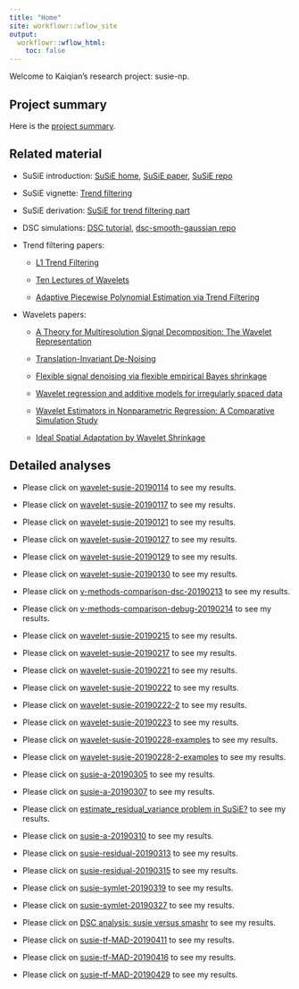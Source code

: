 ```yaml
---
title: "Home"
site: workflowr::wflow_site
output:
  workflowr::wflow_html:
    toc: false
---
```


Welcome to Kaiqian's research project: susie-np.

## Project summary

Here is the [project summary](susie-np-summary-20190422.html). 

## Related material

* SuSiE introduction: [SuSiE home](https://stephenslab.github.io/susieR/), [SuSiE paper](https://www.biorxiv.org/content/10.1101/501114v1), [SuSiE repo](https://github.com/stephenslab/susieR)

* SuSiE vignette: [Trend filtering](https://stephenslab.github.io/susieR/articles/trend_filtering.html)

* SuSiE derivation: [SuSiE for trend filtering part](https://www.overleaf.com/read/szdbkckdcbqq)

* DSC simulations: [DSC tutorial](https://stephenslab.github.io/dsc-wiki/overview), [dsc-smooth-gaussian repo](https://github.com/stephenslab/dsc-smooth-gaussian)

* Trend filtering papers:

    + [L1 Trend Filtering](https://web.stanford.edu/~boyd/papers/pdf/l1_trend_filter.pdf)
  
    + [Ten Lectures of Wavelets](https://jqichina.files.wordpress.com/2012/02/ten-lectures-of-waveletsefbc88e5b08fe6b3a2e58d81e8aeb2efbc891.pdf)
  
    + [Adaptive Piecewise Polynomial Estimation via Trend Filtering](http://www.stat.cmu.edu/~ryantibs/papers/trendfilter.pdf)

* Wavelets papers:

    + [A Theory for Multiresolution Signal Decomposition:
The Wavelet Representation ](https://www.di.ens.fr/~mallat/papiers/MallatTheory89.pdf)

    + [Translation-Invariant De-Noising](https://web.stanford.edu/dept/statistics/cgi-bin/donoho/wp-content/uploads/2018/08/TIDeNoise.pdf)
  
    + [Flexible signal denoising via flexible empirical Bayes shrinkage](https://arxiv.org/abs/1605.07787)
  
    + [Wavelet regression and additive models for
irregularly spaced data](https://papers.nips.cc/paper/8112-wavelet-regression-and-additive-models-for-irregularly-spaced-data.pdf)

    + [Wavelet Estimators in Nonparametric Regression: A
Comparative Simulation Study](http://www.mas.ucy.ac.cy/~fanis/Papers/jssv06i06.pdf)

    + [Ideal Spatial Adaptation by Wavelet Shrinkage](http://statweb.stanford.edu/~imj/WEBLIST/1994/isaws.pdf)

## Detailed analyses 

* Please click on [wavelet-susie-20190114](UDWT.html) to see my results.

* Please click on [wavelet-susie-20190117](wavelet-susie-20190117.html) to see my results.

* Please click on [wavelet-susie-20190121](wavelet-susie-20190121.html) to see my results.

* Please click on [wavelet-susie-20190127](wavelet-susie-20190127.html) to see my results.

* Please click on [wavelet-susie-20190129](wavelet-susie-20190129.html) to see my results.

* Please click on [wavelet-susie-20190130](wavelet-susie-20190130.html) to see my results.

* Please click on [v-methods-comparison-dsc-20190213](v_methods_comparison_dsc_20190213.html) to see my results.

* Please click on [v-methods-comparison-debug-20190214](v_methods_comparison_debug_20190214.html) to see my results.

* Please click on [wavelet-susie-20190215](wavelet-susie-20190215.html) to see my results.

* Please click on [wavelet-susie-20190217](wavelet-susie-20190217.html) to see my results.

* Please click on [wavelet-susie-20190221](wavelet-susie-20190221.html) to see my results.

* Please click on [wavelet-susie-20190222](wavelet-susie-20190222.html) to see my results.

* Please click on [wavelet-susie-20190222-2](wavelet-susie-20190222-2.html) to see my results.

* Please click on [wavelet-susie-20190223](wavelet-susie-20190223.html) to see my results.

* Please click on [wavelet-susie-20190228-examples](wavelet-susie-20190228.html) to see my results.

* Please click on [wavelet-susie-20190228-2-examples](wavelet-susie-20190228-2.html) to see my results.

* Please click on [susie-a-20190305](susie-a-20190305.html) to see my results.

* Please click on [susie-a-20190307](susie-a-20190307.html) to see my results.

* Please click on [estimate_residual_variance problem in SuSiE?](susie-a-20190309.html) to see my results.

* Please click on [susie-a-20190310](susie-a-20190310.html) to see my results.

* Please click on [susie-residual-20190313](susie-residual-20190313.html) to see my results.

* Please click on [susie-residual-20190315](susie-residual-20190315.html) to see my results.

* Please click on [susie-symlet-20190319](susie-symlet-20190319.html) to see my results.

* Please click on [susie-symlet-20190327](susie-symlet-20190327.html) to see my results.

* Please click on [DSC analysis: susie versus smashr](dsc-susie-smashr-20190403.html) to see my results.

* Please click on [susie-tf-MAD-20190411](susie-tf-MAD-20190411.html) to see my results.

* Please click on [susie-tf-MAD-20190416](susie-tf-MAD-20190416.html) to see my results.

* Please click on [susie-tf-MAD-20190429](susie-tf-MAD-20190429.html) to see my results.



